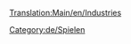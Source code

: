 [[Translation:Main/en/Industries]]

{{en/Bilingual box|de
|Dies ist eine Kategorisierte Liste aller [[Main/de/Industrie|Industrien]] in OpenTTD.  Die Industrien sind eingeteilt nach Klima und Position in der Industriekette, und eine komplette Liste ist in der unteren Hälfte dieser Seite zu finden.
|This is a categorised list of all [[Main/en/Industries]] in OpenTTD.  Industries are subcategorised by Climate and by position in the industry chain, and a complete listing is also available at the bottom of this category.}}

[[Category:de/Spielen]]